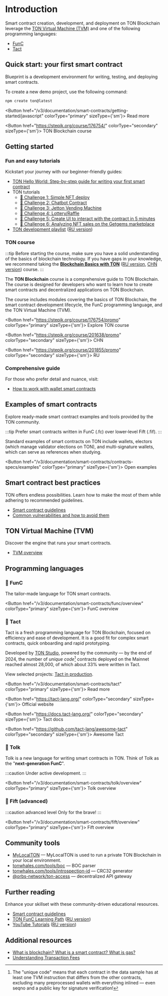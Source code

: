 

# Introduction

Smart contract creation, development, and deployment on TON Blockchain leverage the [TON Virtual Machine (TVM)](/v3/documentation/smart-contracts/overview#ton-virtual-machine-tvm) and one of the following programming languages:

- [FunC](/v3/documentation/smart-contracts/overview#func)
- [Tact](/v3/documentation/smart-contracts/overview#tact)

## Quick start: your first smart contract
Blueprint is a development environment for writing, testing, and deploying smart contracts.

To create a new demo project, use the following command:

```bash
npm create ton@latest
```

<Button href="/v3/documentation/smart-contracts/getting-started/javascript" colorType="primary" sizeType={'sm'}>
  Read more
</Button>

<Button href="https://stepik.org/course/176754/" colorType="secondary" sizeType={'sm'}>
  TON Blockchain course
</Button>

## Getting started

### Fun and easy tutorials

Kickstart your journey with our beginner-friendly guides:

- [TON Hello World: Step-by-step guide for writing your first smart contract](https://helloworld.tonstudio.io/02-contract/)
- TON tutorials
  - [🚩 Challenge 1: Simple NFT deploy](https://github.com/romanovichim/TONQuest1)
  - [🚩 Challenge 2: Chatbot Contract](https://github.com/romanovichim/TONQuest2)
  - [🚩 Challenge 3: Jetton Vending Machine](https://github.com/romanovichim/TONQuest3)
  - [🚩 Challenge 4: Lottery/Raffle](https://github.com/romanovichim/TONQuest4)
  - [🚩 Challenge 5: Create UI to interact with the contract in 5 minutes](https://github.com/romanovichim/TONQuest5)
  - [🚩 Challenge 6: Analyzing NFT sales on the Getgems marketplace](https://github.com/romanovichim/TONQuest6)
- [TON development playlist](https://www.youtube.com/playlist?list=PLQ5rEj25H3U2P5qp7nsgVtNGYxEojnnez) ([RU version](https://www.youtube.com/playlist?list=PLOIvUFGfwP93tZI_WnaLyJsZlskU4ao92))

### TON course

:::tip
Before starting the course, make sure you have a solid understanding of the basics of blockchain technology. If you have gaps in your knowledge, we recommend taking the [**Blockchain Basics with TON**](https://stepik.org/course/201294/promo) ([RU version](https://stepik.org/course/202221/), [CHN version](https://stepik.org/course/200976/)) course.
:::

The **TON Blockchain** course is a comprehensive guide to TON Blockchain. The course is designed for developers who want to learn how to create smart contracts and decentralized applications on TON Blockchain.

The course includes modules covering the basics of TON Blockchain, the smart contract development lifecycle, the FunC programming language, and the TON Virtual Machine (TVM).

<Button href="https://stepik.org/course/176754/promo" colorType="primary" sizeType={'sm'}>
  Explore TON course
</Button>

<Button href="https://stepik.org/course/201638/promo" colorType="secondary" sizeType={'sm'}>
  CHN
</Button>

<Button href="https://stepik.org/course/201855/promo" colorType="secondary" sizeType={'sm'}>
  RU
</Button>

### Comprehensive guide

For those who prefer detail and nuance, visit:

- [How to work with wallet smart contracts](/v3/guidelines/smart-contracts/howto/wallet)

## Examples of smart contracts

Explore ready-made smart contract examples and tools provided by the TON community.

:::tip
Prefer smart contracts written in FunC (.fc) over lower‑level Fift (.fif).
:::

Standard examples of smart contracts on TON include wallets, electors (which manage validator elections on TON), and multi-signature wallets, which can serve as references when studying.

<Button href="/v3/documentation/smart-contracts/contracts-specs/examples" colorType="primary" sizeType={'sm'}>
  Open examples
</Button>

## Smart contract best practices

TON offers endless possibilities. Learn how to make the most of them while adhering to recommended guidelines.

- [Smart contract guidelines](/v3/guidelines/smart-contracts/guidelines)
- [Common vulnerabilities and how to avoid them](/v3/guidelines/smart-contracts/security/common-vulnerabilities)

## TON Virtual Machine (TVM)

Discover the engine that runs your smart contracts.

- [TVM overview](/v3/documentation/tvm/tvm-overview)

## Programming languages

### 📘 FunC

The tailor-made language for TON smart contracts.

<Button href="/v3/documentation/smart-contracts/func/overview" colorType="primary" sizeType={'sm'}>
  FunC overview
</Button>

### 📒 Tact

Tact is a fresh programming language for TON Blockchain, focused on efficiency and ease of development. It is a good fit for complex smart contracts, quick onboarding and rapid prototyping.

Developed by [TON Studio](https://tonstudio.io), powered by the community — by the end of 2024, the number of _unique code_[^1] contracts deployed on the Mainnet reached almost 28,000, of which about 33% were written in Tact.

View selected projects: [Tact in production](https://github.com/tact-lang/awesome-tact#tact-in-production-).

[^1]: The "unique code" means that each contract in the data sample has at least one TVM instruction that differs from the other contracts, excluding many preprocessed wallets with everything inlined — even seqno and a public key for signature verification!

<Button href="/v3/documentation/smart-contracts/tact" colorType="primary" sizeType={'sm'}>
  Read more
</Button>

<Button href="https://tact-lang.org/" colorType="secondary" sizeType={'sm'}>
  Official website
</Button>

<Button href="https://docs.tact-lang.org/" colorType="secondary" sizeType={'sm'}>
  Tact docs
</Button>

<Button href="https://github.com/tact-lang/awesome-tact" colorType="secondary" sizeType={'sm'}>
  Awesome Tact
</Button>

### 📗 Tolk

Tolk is a new language for writing smart contracts in TON. Think of Tolk as the "**next‑generation FunC**".

:::caution
Under active development.
:::

<Button href="/v3/documentation/smart-contracts/tolk/overview" colorType="primary" sizeType={'sm'}>
  Tolk overview
</Button>

### 📕 Fift (advanced)

:::caution advanced level
Only for the brave!
:::

<Button href="/v3/documentation/smart-contracts/fift/overview" colorType="primary" sizeType={'sm'}>
  Fift overview
</Button>

## Community tools

- [MyLocalTON](/v3/guidelines/nodes/running-nodes/running-a-local-ton) — MyLocalTON is used to run a private TON Blockchain in your local environment.
- [tonwhales.com/tools/boc](https://tonwhales.com/tools/boc) — BOC parser
- [tonwhales.com/tools/introspection-id](https://tonwhales.com/tools/introspection-id) — CRC32 generator
- [@orbs-network/ton-access](https://www.orbs.com/ton-access/) — decentralized API gateway

## Further reading

Enhance your skillset with these community-driven educational resources.

- [Smart contract guidelines](/v3/guidelines/smart-contracts/guidelines)
- [TON FunC Learning Path](https://blog.ton.org/func-journey) ([RU version](https://github.com/romanovichim/TonFunClessons_ru))
- [YouTube Tutorials](https://www.youtube.com/@TONDevStudy) ([RU version](https://www.youtube.com/@WikiMar))

## Additional resources

- [What is blockchain? What is a smart contract? What is gas?](https://blog.ton.org/what-is-blockchain)
- [Understanding Transaction Fees](/v3/guidelines/smart-contracts/fee-calculation)

<Feedback />
